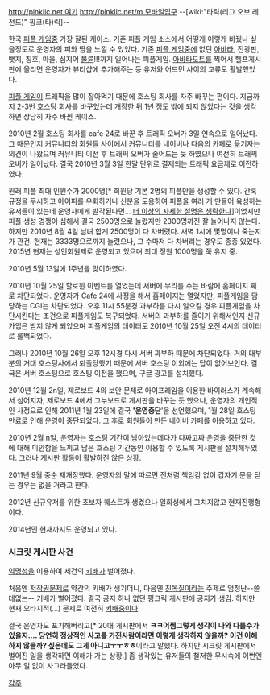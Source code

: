 [[http://pinklic.net 여기]] [[http://pinklic.net/m 모바일입구]]
--[wiki:"타릭(리그 오브 레전드)" 핑크(타)릭]--

한국 [[피플 게임]]중 가장 잘된 케이스. 기존 피플 게임 소스에서 어떻게 이렇게 바꿨나 싶을정도로 운영자의 피와 땀을 느낄 수 있었다. 기존 [[피플 게임]]중에 없던 [[아바타]], 전광판, 뱃지, 칭호, 마을, 심지어 [[불륜]]!!!까지 일어나는 피플게임. [[아바타]]도트를 찍어서 헬프게시판에 올리면 운영자가 뷰티샵에 추가해주는 등 유저와 어드민 사이의 교류도 활발했었다. 

[[피플 게임]]이 트래픽을 많이 잡아먹기 때문에 호스팅 회사를 자주 바꾸는 편이다. 지금까지 2-3번 호스팅 회사를 바꾸었는데 개장한 뒤 1년 정도 밖에 되지 않았다는 것을 생각하면 상당히 자주 바뀐 케이스.

2010년 2월 호스팅 회사를 cafe 24로 바꾼 후 트래픽 오버가 3일 연속으로 일어났다. 그 때문인지 커뮤니티의 회원들 사이에서 커뮤니티를 네이버나 다음의 카페로 옮기자는 의견이 나왔으며 커뮤니티 이전 후 트래픽 오버가 줄어드는 듯 하였으나 여전히 트래픽 오버가 일어났다. 결국 2010년 3월 3일 한달 단위로 결제되는 트래픽 요금제로 이전하였다.

원래 피플 최대 인원수가 2000명[* 회원당 기본 2명의 피플만을 생성할 수 있다. 간혹 규정을 무시하고 아이피를 우회하거나 신분을 도용하여 피플을 여러 개 만들어 육성하는 유저들이 있는데 운영자에게 발각된다면... [[더 이상의 자세한 설명은 생략한다]]]이었지만 피플 생성 경쟁이 심해서 결국 2500명으로 늘렸지만 2300명까진 잘 늘어나지 않는다. 하지만 2010년 8월 4일 남녀 합계 2500명이 다 차버렸다. 새벽 1시에 몇명이나 죽는지가 관건. 현재는 3333명으로까지 늘렸으나, 그 수마저 다 차버리는 경우도 종종 있었다.
2015년 현재는 성인회원제로 운영되고 있으며 최대 정원 1000명을 쭉 유지 중.

2010년 5월 13일에 1주년을 맞이하였다.

2010년 10월 25일 할로윈 이벤트를 열었는데 서버에 무리를 주는 바람에 홈페이지 째로 차단되었다. 운영자가 Cafe 24에 사정을 해서 홈페이지는 열었지만, 피플게임을 담당하는 CGI는 차단되었다. 오후 11시 55분경 과부하를 다시 일으킬 경우 피플게임을 차단시킨다는 조건으로 피플게임도 복구되었다. 서버의 과부하를 줄이기 위해서인지 신규가입은 받지 않게 되었으며 피플게임의 데이터도 2010년 10월 25일 오전 4시의 데이터로 롤백되었다.

그러나 2010년 10월 26일 오후 12시경 다시 서버 과부하 때문에 차단되었다. 거의 대부분의 거대 호스팅사에서 퇴출당했기 때문에 서버 호스팅 이외에는 답이 없어보인다. 결국은 서버 호스팅으로 호스팅 이전을 했으며, 구글 광고를 설치했다.

2010년 12월 2n일, 제로보드 4의 보안 문제로 아이프레임을 이용한 바이러스가 계속해서 심어지자, 제로보드 4에서 그누보드로 게시판을 바꾸는 듯 했으나, 운영자의 개인적인 사정으로 인해 2011년 1월 23일에 결국 ''''운영중단''''을 선언했으며, 1월 28일 호스팅 만료로 인해 운영이 중단되었다. 그 후로 회원들이 만든 네이버 카페를 이용하고 있다.

2010년 2월 n일, 운영자는 호스팅 기간이 남아있는데다가 다짜고짜 운영을 중단한 것에 대해 미안함을 느끼고 남은 호스팅 기간동안 이용할 수 있도록 게시판을 설치해두었다. 그러나 게시판 활동이 활발하진 않은 상황.

2011년 9월 중순 재개장했다. 운영자의 말에 따르면 전처럼 책임감 없이 갑자기 문을 닫는 경우는 없을 거라고 한다.

2012년 신규유저를 위한 초보자 퀘스트가 생겼으나 일회성에서 그치지않고 현재진행형이다.

2014년인 현재까지도 운영되고 있다.


=== 시크릿 게시판 사건 ===

[[익명]]성을 이용하여 세건의 [[키배]]가 벌어졌다.

처음엔 [[저작권]]문제로 약간의 키배가 생기더니, 다음엔 [[친목질]]이라는 주제로 엄청난--쓸데없는-- 키배가 벌어졌다. 결국 공지 하나 없던 핑크릭 게시판에 공지가 생김. 하지만 현재 오타지적(...) 문제로 여전히 [[키배]]중이다.

결국 운영자도 포기해버리고[* 20대 게시판에서 '''ㅋㅋ어쩜그렇게 생각이 나와 다를수가 있을지.... 당연히 정상적인 사고를 가진사람이라면 이렇게 생각하지 않을까? 이건 이해하지 않을까? 싶은데도 그게 아니고ㅜㅜㅎㅎ'''이라고 말했다. 하지만 시크릿 게시판에서 벌어진 일을 생각하면 이해가 가는 상황.] 좀 생각있는 유저들의 철저한 무시속에 이번엔 아무 일 없이 사그라들었다.

[[각주]]
